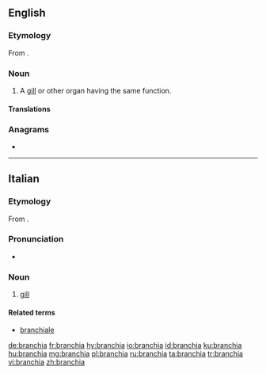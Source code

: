 ==English==

===Etymology===
From {{etyl|grc|en}} {{m|grc|βράγχια||gills}}.

===Noun===
{{en-noun|branchiae}}

# A [[gill]] or other organ having the same function.

====Translations====
{{trans-top|gill or other organ having the same function}}
{{trans-mid}}
{{trans-bottom}}

===Anagrams===
* {{l|en|bra chain}}

----

==Italian==

===Etymology===
From {{etyl|grc|it}} {{m|grc|βράγχια||gills}}.

===Pronunciation===
* {{IPA|/ˈbran.kja/|lang=it}}

===Noun===
{{it-noun|f}}

# [[gill]]

====Related terms====
* [[branchiale]]

[[de:branchia]]
[[fr:branchia]]
[[hy:branchia]]
[[io:branchia]]
[[id:branchia]]
[[ku:branchia]]
[[hu:branchia]]
[[mg:branchia]]
[[pl:branchia]]
[[ru:branchia]]
[[ta:branchia]]
[[tr:branchia]]
[[vi:branchia]]
[[zh:branchia]]